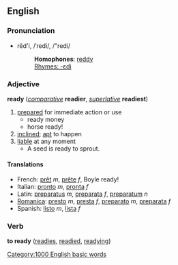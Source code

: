 ==English==
===Pronunciation===
*rĕd'i, /ˈredi/, /"redi/
*:'''Homophones''': [[reddy]]
*:[[Rhymes:English:-ɛdi|Rhymes: -ɛdi]]

===Adjective===
'''ready''' (''[[comparative]]'' '''readier''', ''[[superlative]]'' '''readiest''')
# [[prepared]] for immediate action or use
#* ready money
#* horse ready!
# [[inclined]]; [[apt]] to happen
# [[liable]] at any moment
#* A seed is ready to sprout.

====Translations====
*French: [[prêt]] ''m'', [[prête]] ''f'', Boyle ready!
*Italian: [[pronto]] ''m'', [[pronta]] ''f''
*Latin: [[preparatus]] ''m'', [[preparata]] ''f'', [[preparatum]] ''n''
*[[Romanica]]: [[presto]] ''m'', [[presta]] ''f'', [[preparato]] ''m'', [[preparata]] ''f''
*Spanish: [[listo]] ''m'', [[lista]] ''f''

===Verb===
'''to ready''' ([[readies]], [[readied]], [[readying]])
[[Category:1000 English basic words]]